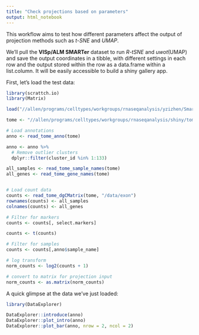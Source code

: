 ```yaml
---
title: "Check projections based on parameters"
output: html_notebook
---
```


This workflow aims to test how different parameters affect the output of projection methods such as *t-SNE* and *UMAP*. 

We'll pull the **VISp/ALM SMARTer** dataset to run *R-tSNE* and *uwot*(UMAP) and save the output coordinates in a tibble, with different settings in each row and the output stored within the row as a data.frame within a list.column. It will be easily accessible to build a shiny gallery app. 


First, let's load the test data:

```r
library(scrattch.io)
library(Matrix)

load("//allen/programs/celltypes/workgroups/rnaseqanalysis/yzizhen/SmartSeq_cells/V1_ALM/process_24411/select.markers.rda")

tome <- "//allen/programs/celltypes/workgroups/rnaseqanalysis/shiny/tomes/facs/mouse_V1_ALM_20180520/transcrip.tome"

# Load annotations
anno <- read_tome_anno(tome)

anno <- anno %>%
  # Remove outlier clusters
  dplyr::filter(cluster_id %in% 1:133)

all_samples <- read_tome_sample_names(tome)
all_genes <- read_tome_gene_names(tome)


# Load count data
counts <- read_tome_dgCMatrix(tome, "/data/exon")
rownames(counts) <- all_samples
colnames(counts) <- all_genes

# Filter for markers
counts <- counts[, select.markers]

counts <- t(counts)

# Filter for samples
counts <- counts[,anno$sample_name]

# log transform
norm_counts <- log2(counts + 1)

# convert to matrix for projection input
norm_counts <- as.matrix(norm_counts)

```

A quick glimpse at the data we've just loaded:

```r

library(DataExplorer)

DataExplorer::introduce(anno)
DataExplorer::plot_intro(anno)
DataExplorer::plot_bar(anno, nrow = 2, ncol = 2)

```


```r

```

